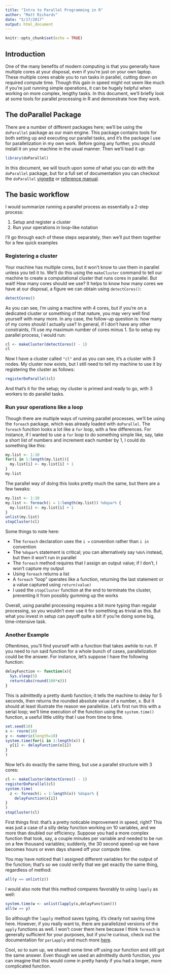 ```yaml
---
title: "Intro to Parallel Programming in R"
author: "Matt Richards"
date: "5/17/2017"
output: html_document
---
```


```r
knitr::opts_chunk$set(echo = TRUE)
```

## Introduction

One of the many benefits of modern computing is that you generally have multiple cores at your disposal, even if you're just on your own laptop. These multiple cores enable you to run tasks in parallel, cutting down on required compute time. Though this gain in speed might not seem like much if you're just running simple operations, it can be hugely helpful when working on more complex, lengthy tasks. In this document, we'll briefly look at some tools for parallel processing in R and demonstrate how they work.

## The doParallel Package

There are a number of different packages here; we'll be using the `doParallel` package as our main engine. This package contains tools for both setting up and executing our parallel tasks, and it's the package I use for parallelization in my own work. Before going any further, you should install it on your machine in the usual manner. Then we'll load it up:

```r
library(doParallel)
```

In this document, we will touch upon some of what you can do with the `doParallel` package, but for a full set of documentation you can checkout the `doParallel` [vignette](https://cran.r-project.org/web/packages/doParallel/vignettes/gettingstartedParallel.pdf) or [reference manual](https://cran.r-project.org/web/packages/doParallel/doParallel.pdf).

## The basic workflow

I would summarize running a parallel process as essentially a 2-step process: 

1. Setup and register a cluster
2. Run your operations in loop-like notation

I'll go through each of these steps separately, then we'll put them together for a few quick examples

### Registering a cluster

Your machine has multiple cores, but it won't know to use them in parallel unless you tell it to. We'll do this using the `makeCluster` command to tell our machine to create a computational cluster that runs cores in parallel. But wait! How many cores should we use? It helps to know how many cores we have at our disposal, a figure we can obtain using `detectCores()`:

```r
detectCores()
```

As you can see, I'm using a machine with 4 cores, but if you're on a dedicated cluster or something of that nature, you may very well find yourself with many more. In any case, the follow-up question is: how many of my cores should I actually use? In general, if I don't have any other constraints, I'll use my maximum number of cores minus 1. So to setup my parallel process, I would run:

```r
cl <- makeCluster(detectCores() - 1)
cl
```

Now I have a cluster called `"cl"` and as you can see, it's a cluster with 3 nodes. My cluster now exists, but I still need to tell my machine to use it by registering the cluster as follows: 
```r
registerDoParallel(cl)
```

And that's it for the setup; my cluster is primed and ready to go, with 3 workers to do parallel tasks. 

### Run your operations like a loop

Though there are multiple ways of running parallel processes, we'll be using the `foreach` package, which was already loaded with `doParallel`. The `foreach` function looks a lot like a `for` loop, with a few differences. For instance, if I wanted to use a `for` loop to do something simple like, say, take a short list of numbers and increment each number by 1, I could do something like this:

```r
my.list <- 1:10
for(i in 1:length(my.list)){
  my.list[i] <- my.list[i] + 1
}
my.list
```

The parallel way of doing this looks pretty much the same, but there are a few tweaks:

```r
my.list <- 1:10
my.list <- foreach(i = 1:length(my.list)) %dopar% {
  my.list[i] <- my.list[i] + 1
}
unlist(my.list)
stopCluster(cl)
```

Some things to note here:

* The `foreach` declaration uses the `i =` convention rather than `i in` convention
* The `%dopar%` statement is critical; you can alternatively say `%do%` instead, but then it won't run in parallel
* The `foreach` method requires that I assign an output value; if I don't, I won't capture my output
* Using `foreach` returns a list
* A `foreach` "loop" operates like a function, returning the last statement or a value captured using `return(value)`
* I used the `stopCluster` function at the end to terminate the cluster, preventing it from possibly gumming up the works

Overall, using parallel processing requires a bit more typing than regular processing, so you wouldn't ever use it for something as trivial as this. But what you invest in setup can payoff quite a bit if you're doing some big, time-intensive task. 

### Another Example

Oftentimes, you'll find yourself with a function that takes awhile to run. If you need to run said function for a whole bunch of cases, parallelization could be the answer. For instance, let's suppose I have the following function:

```r
delayFunction <- function(x){
  Sys.sleep(5)
  return(abs(round(100*x)))
}
```

This is admittedly a pretty dumb function; it tells the machine to delay for 5 seconds, then returns the rounded absolute value of a number, x. But it should at least illustrate the reason we parallelize. Let's first run this with a serial loop; we'll time execution of the function using the `system.time()` function, a useful little utility that I use from time to time. 

```r
set.seed(10)
x <- rnorm(10)
y <- numeric(length=10)
system.time(for(i in 1:length(x)) {
  y[i] <- delayFunction(x[i])
}
)
```

Now let's do exactly the same thing, but use a parallel structure with 3 cores:

```r
cl <- makeCluster(detectCores() - 1)
registerDoParallel(cl)
system.time(
  z <- foreach(i = 1:length(x)) %dopar% {
    delayFunction(x[i])
}
)
stopCluster(cl)
```

First things first: that's a pretty noticable improvement in speed, right? This was just a case of a silly delay function working on 10 variables, and we more than doubled our efficiency. Suppose you had a more complex function that took, say, a couple minutes per variable and needed to be run on a few thousand variables; suddenly, the 30 second speed-up we have becomes hours or even days shaved off your compute time. 

You may have noticed that I assigned different variables for the output of the function; that's so we could verify that we get exactly the same thing, regardless of method:

```r
all(y == unlist(z))
```

I would also note that this method compares favorably to using `lapply` as well:

```r
system.time(w <- unlist(lapply(x,delayFunction)))
all(w == y)
```

So although the `lapply` method saves typing, it's clearly not saving time here. However, if you really want to, there are parallelized versions of the `apply` functions as well. I won't cover them here because I think `foreach` is generally sufficient for your purposes, but if you're curious, check out the documentation for `parLapply` and much more [here](https://stat.ethz.ch/R-manual/R-devel/library/parallel/html/clusterApply.html).

Cool, so to sum up, we shaved some time off using our function and still got the same answer. Even though we used an admittedly dumb function, you can imagine that this would come in pretty handy if you had a longer, more complicated function. 